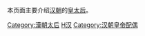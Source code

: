 本页面主要介绍[[汉朝|汉朝]]的[[皇太后|皇太后]]。

[[Category:漢朝太后|Category:漢朝太后]]
[[Category:中國各朝代皇太后|H汉]]
[[Category:汉朝皇帝配偶|Category:汉朝皇帝配偶]]